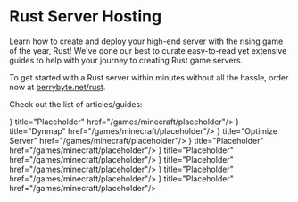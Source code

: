
# Rust Server Hosting

Learn how to create and deploy your high-end server with the rising game of the year, Rust! We've done our best to curate easy-to-read yet extensive guides to help with your journey to creating Rust game servers.

To get started with a Rust server within minutes without all the hassle, order now at [berrybyte.net/rust](https://berrybyte.net/rust). 


Check out the list of articles/guides:

<Cards>
  <Card icon={<svg xmlns="http://www.w3.org/2000/svg" viewBox="0 0 24 24" fill="currentColor" className="w-6 h-6">
  <path fillRule="evenodd" d="M14.615 1.595a.75.75 0 01.359.852L12.982 9.75h7.268a.75.75 0 01.548 1.262l-10.5 11.25a.75.75 0 01-1.272-.71l1.992-7.302H3.75a.75.75 0 01-.548-1.262l10.5-11.25a.75.75 0 01.913-.143z" clipRule="evenodd" />
</svg>
} title="Placeholder" href="/games/minecraft/placeholder"/>
  <Card icon={<svg xmlns="http://www.w3.org/2000/svg" viewBox="0 0 24 24" fill="currentColor" className="w-6 h-6">
  <path fillRule="evenodd" d="M14.615 1.595a.75.75 0 01.359.852L12.982 9.75h7.268a.75.75 0 01.548 1.262l-10.5 11.25a.75.75 0 01-1.272-.71l1.992-7.302H3.75a.75.75 0 01-.548-1.262l10.5-11.25a.75.75 0 01.913-.143z" clipRule="evenodd" />
</svg>
} title="Dynmap" href="/games/minecraft/placeholder"/>
  <Card icon={<svg xmlns="http://www.w3.org/2000/svg" viewBox="0 0 24 24" fill="currentColor" className="w-6 h-6">
  <path fillRule="evenodd" d="M14.615 1.595a.75.75 0 01.359.852L12.982 9.75h7.268a.75.75 0 01.548 1.262l-10.5 11.25a.75.75 0 01-1.272-.71l1.992-7.302H3.75a.75.75 0 01-.548-1.262l10.5-11.25a.75.75 0 01.913-.143z" clipRule="evenodd" />
</svg>
} title="Optimize Server" href="/games/minecraft/placeholder"/>
  <Card icon={<svg xmlns="http://www.w3.org/2000/svg" viewBox="0 0 24 24" fill="currentColor" className="w-6 h-6">
  <path fillRule="evenodd" d="M14.615 1.595a.75.75 0 01.359.852L12.982 9.75h7.268a.75.75 0 01.548 1.262l-10.5 11.25a.75.75 0 01-1.272-.71l1.992-7.302H3.75a.75.75 0 01-.548-1.262l10.5-11.25a.75.75 0 01.913-.143z" clipRule="evenodd" />
</svg>
} title="Placeholder" href="/games/minecraft/placeholder"/>
  <Card icon={<svg xmlns="http://www.w3.org/2000/svg" viewBox="0 0 24 24" fill="currentColor" className="w-6 h-6">
  <path fillRule="evenodd" d="M14.615 1.595a.75.75 0 01.359.852L12.982 9.75h7.268a.75.75 0 01.548 1.262l-10.5 11.25a.75.75 0 01-1.272-.71l1.992-7.302H3.75a.75.75 0 01-.548-1.262l10.5-11.25a.75.75 0 01.913-.143z" clipRule="evenodd" />
</svg>} title="Placeholder" href="/games/minecraft/placeholder"/>
  <Card icon={<svg xmlns="http://www.w3.org/2000/svg" viewBox="0 0 24 24" fill="currentColor" className="w-6 h-6">
  <path fillRule="evenodd" d="M14.615 1.595a.75.75 0 01.359.852L12.982 9.75h7.268a.75.75 0 01.548 1.262l-10.5 11.25a.75.75 0 01-1.272-.71l1.992-7.302H3.75a.75.75 0 01-.548-1.262l10.5-11.25a.75.75 0 01.913-.143z" clipRule="evenodd" />
</svg>} title="Placeholder" href="/games/minecraft/placeholder"/>
  <Card icon={<svg xmlns="http://www.w3.org/2000/svg" viewBox="0 0 24 24" fill="currentColor" className="w-6 h-6">
  <path fillRule="evenodd" d="M14.615 1.595a.75.75 0 01.359.852L12.982 9.75h7.268a.75.75 0 01.548 1.262l-10.5 11.25a.75.75 0 01-1.272-.71l1.992-7.302H3.75a.75.75 0 01-.548-1.262l10.5-11.25a.75.75 0 01.913-.143z" clipRule="evenodd" />
</svg>} title="Placeholder" href="/games/minecraft/placeholder"/>
  <Card icon={<svg xmlns="http://www.w3.org/2000/svg" viewBox="0 0 24 24" fill="currentColor" className="w-6 h-6">
  <path fillRule="evenodd" d="M14.615 1.595a.75.75 0 01.359.852L12.982 9.75h7.268a.75.75 0 01.548 1.262l-10.5 11.25a.75.75 0 01-1.272-.71l1.992-7.302H3.75a.75.75 0 01-.548-1.262l10.5-11.25a.75.75 0 01.913-.143z" clipRule="evenodd" />
</svg>} title="Placeholder" href="/games/minecraft/placeholder"/>
</Cards>
